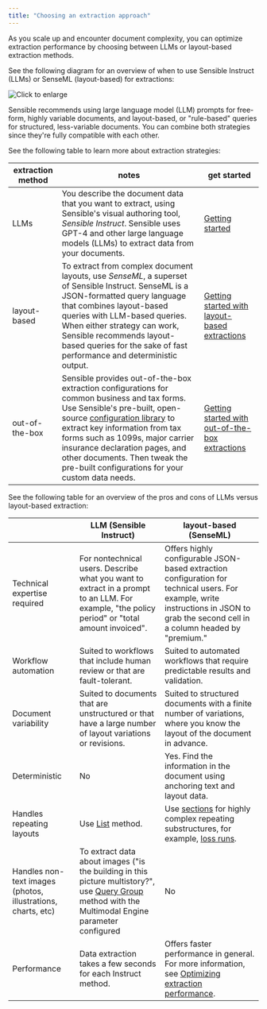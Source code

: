 ```yaml
---
title: "Choosing an extraction approach"
---
```


As you scale up and encounter document complexity, you can optimize extraction performance by choosing between LLMs or layout-based extraction methods.

See the following diagram for an overview of when to use Sensible Instruct (LLMs) or SenseML (layout-based) for extractions: 

![Click to enlarge](/images/document_landscape.png)

Sensible recommends using large language model (LLM) prompts for free-form, highly variable documents, and layout-based, or "rule-based" queries for structured, less-variable documents. You can combine both strategies since they're fully compatible with each other. 

See the following table to learn more about extraction strategies:

| extraction method | notes                                                                                                                                                                                                                                                                                                                                                                                                                    | get started                                                                 |
| ----------------- | ------------------------------------------------------------------------------------------------------------------------------------------------------------------------------------------------------------------------------------------------------------------------------------------------------------------------------------------------------------------------------------------------------------------------ | --------------------------------------------------------------------------- |
| LLMs              | You describe the document data that you want to extract, using Sensible's visual authoring tool, _Sensible Instruct_. Sensible uses GPT-4 and other large language models (LLMs) to extract data from your documents.                                                                                                                                                                                                    | [Getting started](/welcome/getting-started-ai)                                 |
| layout-based      | To extract from complex document layouts, use _SenseML_, a superset of Sensible Instruct. SenseML is a JSON-formatted query language that combines layout-based queries with LLM-based queries. When either strategy can work, Sensible recommends layout-based queries for the sake of fast performance and deterministic output.                                                                                       | [Getting started with layout-based extractions](/welcome/getting-started-ai)      |
| out-of-the-box    | Sensible provides out-of-the-box extraction configurations for common business and tax forms. Use Sensible's pre-built, open-source [configuration library](https://github.com/sensible-hq/sensible-configuration-library/) to extract key information from tax forms such as 1099s, major carrier insurance declaration pages, and other documents. Then tweak the pre-built configurations for your custom data needs. | [Getting started with out-of-the-box extractions](/layout-based-extractions/library-quickstart) |

See the following table for an overview of the pros and cons of LLMs versus layout-based extraction:

|                                                              | LLM (Sensible Instruct)                                                                                                                                                  | layout-based (SenseML)                                                                                                                                                               |
| ------------------------------------------------------------ | ------------------------------------------------------------------------------------------------------------------------------------------------------------------------ | ------------------------------------------------------------------------------------------------------------------------------------------------------------------------------------ |
| Technical expertise required                                 | For nontechnical users. Describe what you want to extract in a prompt to an LLM. For example, "the policy period" or "total amount invoiced".                            | Offers highly configurable JSON-based extraction configuration for technical users. For example, write instructions in JSON to grab the second cell in a column headed by "premium." |
| Workflow automation                                          | Suited to workflows that include human review or that are fault-tolerant.                                                                                                | Suited to automated workflows that require predictable results and validation.                                                                                                       |
| Document variability                                         | Suited to documents that are unstructured or that have a large number of layout variations or revisions.                                                                 | Suited to structured documents with a finite number of variations, where you know the layout of the document in advance.                                                             |
| Deterministic                                                | No                                                                                                                                                                       | Yes. Find the information in the document using anchoring text and layout data.                                                                                                      |
| Handles repeating layouts                                    | Use [List](/llm-based-extractions/prompt-tips/list-tips) method.                                                                                                                                      | Use [sections](/senseml-reference/sections/index-sections) for highly complex repeating substructures, for example, [loss runs](/senseml-reference/sections/index-sections).                                                                 |
| Handles non-text images (photos, illustrations, charts, etc) | To extract data about images ("is the building in this picture multistory?", use [Query Group](/senseml-reference/llm-based-methods/query-group) method with the Multimodal Engine parameter configured | No                                                                                                                                                                                   |
| Performance                                                  | Data extraction takes a few seconds for each Instruct method.                                                                                                            | Offers faster performance in general. For more information, see [Optimizing extraction performance](/best-practices/tutorials/performance).                                                              |